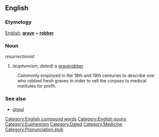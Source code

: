 ==English==

===Etymology===
[[English]]; '''[[grave]]''' + '''[[robber]]'''

===Noun===
''resurrectionist''

# ''(euphemism, dated)'' a [[graverobber]]. 
:Commonly employed in the 18th and 19th centuries to describe one who robbed fresh graves in order to sell the corpses to medical institutes for profit.

===See also===
* [[ghoul]]

[[Category:English compound words]]
[[Category:English nouns]]
[[Category:Euphemism]]
[[Category:Dated]]
[[Category:Medicine]]
[[Category:Pronunciation stub]]